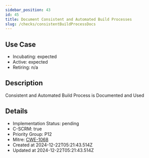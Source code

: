 ```yaml
---
sidebar_position: 43
id: 45
title: Document Consistent and Automated Build Processes
slug: /checks/consistentBuildProcessDocs
---
```


<!-- BANNER:START -->
<!-- BANNER:END -->

## Use Case
<!-- LEVELS:START -->
- Incubating: expected
- Active: expected
- Retiring: n/a
<!-- LEVELS:END -->

<!-- DESCRIPTION:START -->
## Description
Consistent and Automated Build Process is Documented and Used
<!-- DESCRIPTION:END -->

<!-- DETAILS:START -->
## Details
- Implementation Status: pending
- C-SCRM: true
- Priority Group: P12
- Mitre: [CWE-1068](https://cwe.mitre.org/data/definitions/1068.html)
- Created at 2024-12-22T05:21:43.514Z
- Updated at 2024-12-22T05:21:43.514Z
<!-- DETAILS:END -->
